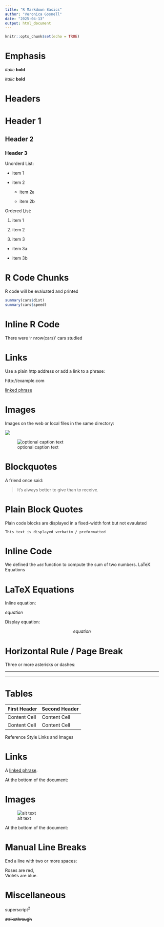 ```yaml
---
title: "R Markdown Basics"
author: "Veronica Gosnell"
date: "2025-04-13"
output: html_document
---
```


```r
knitr::opts_chunk$set(echo = TRUE)
```

# Emphasis

*italic* **bold**

_italic_ __bold__


# Headers

# Header 1

## Header 2

### Header 3


Unorderd List:

* item 1

* item 2

  + item 2a
  
  + item 2b


Ordered List:

1. item 1

2. item 2

3. item 3

  + item 3a
  
  + item 3b


# R Code Chunks

R code will be evaluated and printed

```r
summary(cars$dist)
summary(cars$speed)
```
# Inline R Code

There were 'r nrow(cars)' cars studied

# Links

Use a plain http address or add a link to a phrase:

http://example.com

[linked phrase](http://example.com)


# Images

Images on the web or local files in the same directory:

![](http://example.com/logo.png)

![optional caption text](figures/img.png)


# Blockquotes

A friend once said:

> It's always better to give
> than to receive.


# Plain Block Quotes

Plain code blocks are displayed in a fixed-width font but not evaulated

```
This text is displayed verbatim / preformatted
```

# Inline Code

We defined the `add` function to
compute the sum of two numbers.
LaTeX Equations


# LaTeX Equations

Inline equation:

$equation$

Display equation:

$$ equation $$

# Horizontal Rule / Page Break

Three or more asterisks or dashes:

******

------


# Tables

First Header  | Second Header
------------- | -------------
Content Cell  | Content Cell
Content Cell  | Content Cell
Reference Style Links and Images


# Links

A [linked phrase][id].

At the bottom of the document:

[id]: http://example.com/ "Title"


# Images

![alt text][id]

At the bottom of the document:

[id]: figures/img.png "Title"


# Manual Line Breaks

End a line with two or more spaces:

Roses are red,  
Violets are blue.

# Miscellaneous

superscript^2^

~~strikethrough~~
